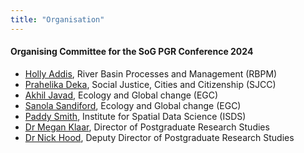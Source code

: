 ---
title: "Organisation"
---

#### Organising Committee for the SoG PGR Conference 2024

-   [Holly Addis](https://environment.leeds.ac.uk/geography/pgr/13011/holly-addis), River Basin Processes and Management (RBPM)
-   [Prahelika Deka](https://environment.leeds.ac.uk/geography/pgr/11996/prahelika-deka), Social Justice, Cities and Citizenship (SJCC)
-   [Akhil Javad](), Ecology and Global change (EGC)
-   [Sanola Sandiford](https://panorama-dtp.ac.uk/about/current-pgrs/sanola-sandiford/), Ecology and Global change (EGC)
-   [Paddy Smith](https://environment.leeds.ac.uk/geography/pgr/12004/paddy-smith), Institute for Spatial Data Science (ISDS)
-   [Dr Megan Klaar](https://environment.leeds.ac.uk/geography/staff/1060/dr-megan-klaar), Director of Postgraduate Research Studies
-   [Dr Nick Hood](https://environment.leeds.ac.uk/geography/staff/1051/dr-nick-hood), Deputy Director of Postgraduate Research Studies
